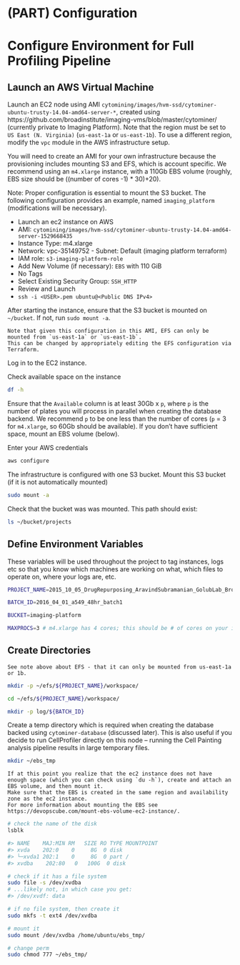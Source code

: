 # (PART) Configuration {-}

# Configure Environment for Full Profiling Pipeline

## Launch an AWS Virtual Machine

Launch an EC2 node using AMI `cytomining/images/hvm-ssd/cytominer-ubuntu-trusty-14.04-amd64-server-*`, created using https://github.com/broadinstitute/imaging-vms/blob/master/cytominer/ (currently private to Imaging Platform).
Note that the region must be set to `US East (N. Virginia)` (`us-east-1a` or `us-east-1b`).
To use a different region, modify the `vpc` module in the AWS infrastructure setup.

You will need to create an AMI for your own infrastructure because the provisioning includes mounting S3 and EFS, which is account specific.
We recommend using an `m4.xlarge` instance, with a 110Gb EBS volume (roughly, EBS size should be ((number of cores -1) * 30)+20).

Note: Proper configuration is essential to mount the S3 bucket.
The following configuration provides an example, named `imaging_platform` (modifications will be necessary).

  * Launch an ec2 instance on AWS
  * AMI: `cytomining/images/hvm-ssd/cytominer-ubuntu-trusty-14.04-amd64-server-1529668435`
  * Instance Type: m4.xlarge
  * Network: vpc-35149752 - Subnet: Default (imaging platform terraform)
  * IAM role: `s3-imaging-platform-role`
  * Add New Volume (if necessary): `EBS` with 110 GiB
  * No Tags
  * Select Existing Security Group: `SSH_HTTP`
  * Review and Launch
  * `ssh -i <USER>.pem ubuntu@<Public DNS IPv4>`

After starting the instance, ensure that the S3 bucket is mounted on `~/bucket`.
If not, run `sudo mount -a`.

```block2
Note that given this configuration in this AMI, EFS can only be mounted from `us-east-1a` or `us-east-1b`.
This can be changed by appropriately editing the EFS configuration via Terraform.
```

Log in to the EC2 instance.

Check available space on the instance

```sh
df -h
```

Ensure that the `Available` column is at least 30Gb x `p`, where `p` is the number of plates you will process in parallel when creating the database backend.
We recommend `p` to be one less than the number of cores (`p` = 3 for `m4.xlarge`, so 60Gb should be available).
If you don't have sufficient space, mount an EBS volume (below).

Enter your AWS credentials

```sh
aws configure
```

The infrastructure is configured with one S3 bucket.
Mount this S3 bucket (if it is not automatically mounted)

```sh
sudo mount -a
```

Check that the bucket was was mounted.
This path should exist:

```sh
ls ~/bucket/projects
```

## Define Environment Variables

These variables will be used throughout the project to tag instances, logs etc so that you know which machines are working on what, which files to operate on, where your logs are, etc.

```sh
PROJECT_NAME=2015_10_05_DrugRepurposing_AravindSubramanian_GolubLab_Broad

BATCH_ID=2016_04_01_a549_48hr_batch1

BUCKET=imaging-platform

MAXPROCS=3 # m4.xlarge has 4 cores; this should be # of cores on your instance - 1
```

## Create Directories

```block2
See note above about EFS - that it can only be mounted from us-east-1a or 1b.
```

```sh
mkdir -p ~/efs/${PROJECT_NAME}/workspace/

cd ~/efs/${PROJECT_NAME}/workspace/

mkdir -p log/${BATCH_ID}
```

Create a temp directory which is required when creating the database backed using `cytominer-database` (discussed later).
This is also useful if you decide to run CellProfiler directly on this node – running the Cell Painting analysis pipeline results in large temporary files.

```sh
mkdir ~/ebs_tmp
```

```block2
If at this point you realize that the ec2 instance does not have enough space (which you can check using `du -h`), create and attach an EBS volume, and then mount it.
Make sure that the EBS is created in the same region and availability zone as the ec2 instance.
For more information about mounting the EBS see https://devopscube.com/mount-ebs-volume-ec2-instance/.
```

```sh
# check the name of the disk
lsblk

#> NAME    MAJ:MIN RM   SIZE RO TYPE MOUNTPOINT
#> xvda    202:0    0     8G  0 disk
#> └─xvda1 202:1    0     8G  0 part /
#> xvdba    202:80   0   100G  0 disk

# check if it has a file system
sudo file -s /dev/xvdba
# ...likely not, in which case you get:
#> /dev/xvdf: data

# if no file system, then create it
sudo mkfs -t ext4 /dev/xvdba

# mount it
sudo mount /dev/xvdba /home/ubuntu/ebs_tmp/

# change perm
sudo chmod 777 ~/ebs_tmp/
```
